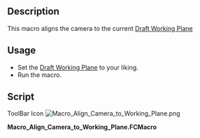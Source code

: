 <languages/>

{{Macro
|Name=Macro Align Camera to Working Plane
|Icon=Macro_Align_Camera_to_Working_Plane.png
|Description=This macro aligns the camera to the current [[Draft SelectPlane|Draft Working Plane]]
|Author=yorik
|Version=0.1
|Date=2017-03-16
|Download=[https://www.freecadweb.org/wiki/images/f/fd/Macro_Align_Camera_to_Working_Plane.png ToolBar Icon]
|FCVersion=All
|SeeAlso=[[Macro Align Working Plane to Camera|Macro Align Working Plane to Camera]] [[File:Macro_Align_Working_Plane_to_Camera.png|24px]] 
}}

==Description==

This macro aligns the camera to the current [[Draft SelectPlane|Draft Working Plane]]

==Usage==

* Set the [[Draft SelectPlane|Draft Working Plane]] to your liking.
* Run the macro.

==Script== 

ToolBar Icon
[[Image:Macro_Align_Camera_to_Working_Plane.png]]

'''Macro_Align_Camera_to_Working_Plane.FCMacro'''

{{MacroCode|code=
import FreeCAD,FreeCADGui
c = FreeCADGui.ActiveDocument.ActiveView.getCameraNode()
r = FreeCAD.DraftWorkingPlane.getRotation().Rotation.Q
c.orientation.setValue(r)
}}

{{clear}}